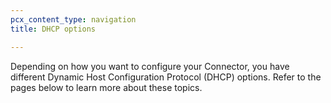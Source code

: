 ```yaml
---
pcx_content_type: navigation
title: DHCP options

---
```



Depending on how you want to configure your Connector, you have different Dynamic Host Configuration Protocol (DHCP) options. Refer to the pages below to learn more about these topics.

<DirectoryListing />
